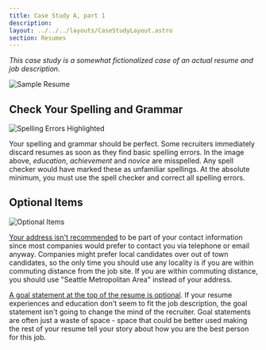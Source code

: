 ```yaml
---
title: Case Study A, part 1
description: 
layout: ../../../layouts/CaseStudyLayout.astro
section: Resumes
---
```


*This case study is a somewhat fictionalized case of an actual resume and job description.*

![Sample Resume](/assets/resumes/item-list-resume.jpg)

## Check Your Spelling and Grammar

![Spelling Errors Highlighted](/assets/resumes/ils-spell-check.jpg)

Your spelling and grammar should be perfect. Some recruiters immediately discard resumes as soon as they find basic spelling errors. In the image above, *education*, *achievement* and *novice* are misspelled. Any spell checker would have marked these as unfamiliar spellings. At the absolute minimum, you must use the spell checker and correct all spelling errors.

## Optional Items

![Optional Items](/assets/resumes/ils-optional-contact.jpg)

[Your address isn't recommended](/en/resume/tips/address-not-recommended) to be part of your contact information since most companies would prefer to contact you via telephone or email anyway. Companies might prefer local candidates over out of town candidates, so the only time you should use any locality is if you are within commuting distance from the job site. If you are within commuting distance, you should use "Seattle Metropolitan Area" instead of your address.

[A goal statement at the top of the resume is optional](/en/resume/tips/goal-is-optional). If your resume experiences and education don't seem to fit the job description, the goal statement isn't going to change the mind of the recruiter. Goal statements are often just a waste of space - space that could be better used making the rest of your resume tell your story about how you are the best person for this job.
